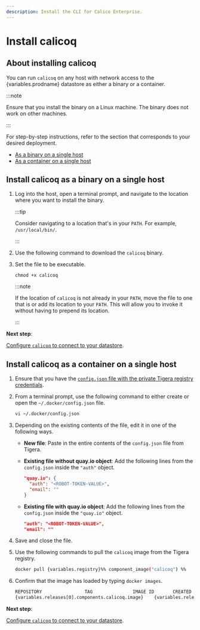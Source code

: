 ```yaml
---
description: Install the CLI for Calico Enterprise.
---
```


# Install calicoq

## About installing calicoq

You can run `calicoq` on any host with network access to the
{variables.prodname} datastore as either a binary or a container.

:::note

Ensure that you install the binary on a Linux machine. The binary does not work on other machines.

:::

For step-by-step instructions, refer to the section that
corresponds to your desired deployment.

- [As a binary on a single host](#install-calicoq-as-a-binary-on-a-single-host)
- [As a container on a single host](#install-calicoq-as-a-container-on-a-single-host)

<!--- Change download URL to latest release if user browsing master branch.  --->

## Install calicoq as a binary on a single host

1. Log into the host, open a terminal prompt, and navigate to the location where
   you want to install the binary.

   :::tip

   Consider navigating to a location that's in your `PATH`. For example,
   `/usr/local/bin/`.

   :::

1. Use the following command to download the `calicoq` binary.

   <MaintenanceClisCalicoqInstalling />

1. Set the file to be executable.

   ```
   chmod +x calicoq
   ```

   :::note

   If the location of `calicoq` is not already in your `PATH`, move the file
   to one that is or add its location to your `PATH`. This will allow you to invoke it
   without having to prepend its location.

   :::

**Next step**:

[Configure `calicoq` to connect to your datastore](configure/index.mdx).

## Install calicoq as a container on a single host

1. Ensure that you have the [`config.json` file with the private Tigera registry credentials](../../../getting-started/install-on-clusters/calico-enterprise.mdx#get-private-registry-credentials-and-license-key).

1. From a terminal prompt, use the following command to either create or open the `~/.docker/config.json` file.

   ```bash
   vi ~/.docker/config.json
   ```

1. Depending on the existing contents of the file, edit it in one of the following ways.

   - **New file**: Paste in the entire contents of the `config.json` file from Tigera.

   - **Existing file without quay.io object**: Add the following lines from the `config.json` inside the `"auth"` object.

     ```json
     "quay.io": {
       "auth": "<ROBOT-TOKEN-VALUE>",
       "email": ""
     }
     ```

   - **Existing file with quay.io object**: Add the following lines from the `config.json` inside the `"quay.io"` object.

     ```json
     "auth": "<ROBOT-TOKEN-VALUE>",
     "email": ""
     ```

1. Save and close the file.

1. Use the following commands to pull the `calicoq` image from the Tigera
   registry.

   ```bash
   docker pull {variables.registry}%% component_image("calicoq") %%
   ```

1. Confirm that the image has loaded by typing `docker images`.

   ```bash
   REPOSITORY                TAG               IMAGE ID       CREATED         SIZE
   {variables.releases[0].components.calicoq.image}    {variables.releases[0].components.calicoq.version}            e07d59b0eb8a   2 minutes ago   42MB
   ```

**Next step**:

[Configure `calicoq` to connect to your datastore](configure/index.mdx).
